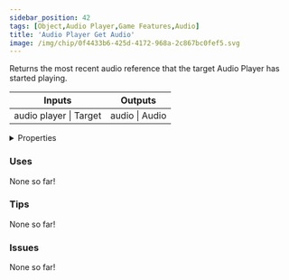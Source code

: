 ```yaml
---
sidebar_position: 42
tags: [Object,Audio Player,Game Features,Audio]
title: 'Audio Player Get Audio'
image: /img/chip/0f4433b6-425d-4172-968a-2c867bc0fef5.svg
---
```


Returns the most recent audio reference that the target Audio Player has started playing.



<IChip uuid="0f4433b6-425d-4172-968a-2c867bc0fef5"/>

<table><thead><tr><th>Inputs</th><th>Outputs</th></tr></thead><tbody><tr><td>audio player | Target</td><td>audio | Audio</td></tr></tbody></table>

<details>
  <summary>Properties</summary>
  <div>
    <div>
    <table>
      <tbody>
        <tr>
          <td>Is beta required?</td>
          <td>No</td>
        </tr>
        <tr>
          <td>Is chip a trolling risk?</td>
          <td>No</td>
        </tr>
        <tr>
          <td>Is chip a role assignment risk?</td>
          <td>No</td>
        </tr>
        <tr>
          <td>Chip UUID</td>
          <td>0f4433b6-425d-4172-968a-2c867bc0fef5</td>
        </tr>
        <tr>
          <td>Room availability</td>
          <td>Available everywhere</td>
        </tr>
      </tbody>
    </table>
    </div>
  </div>
</details>

### Uses

None so far!

### Tips

None so far!

### Issues

None so far!